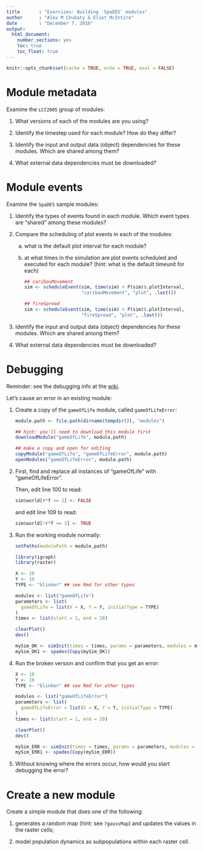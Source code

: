 ```yaml
---
title       : "Exercises: Building `SpaDES` modules"
author      : "Alex M Chubaty & Eliot McIntire"
date        : "December 7, 2016"
output: 
  html_document: 
    number_sections: yes
    toc: true
    toc_float: true
---
```

 
```r
knitr::opts_chunk$set(cache = TRUE, echo = TRUE, eval = FALSE)
```

# Module metadata

Examine the `LCC2005` group of modules:

1. What versions of each of the modules are you using?

2. Identify the timestep used for each module? How do they differ?

3. Identify the input and output data (object) dependencies for these modules. Which are shared among them?

4. What external data dependencies must be downloaded?

# Module events

Examine the `SpaDES` sample modules:

1. Identify the types of events found in each module. Which event types are "shared" among these modules?

2. Compare the scheduling of plot events in each of the modules:

    a. what is the default plot interval for each module?
    
    b. at what times in the simulation are plot events scheduled and executed for each module?
    (hint: what is the default timeunit for each)

        ```r
        ## caribouMovement
        sim <- scheduleEvent(sim, time(sim) + P(sim)$.plotInterval,
                             "caribouMovement", "plot", .last())
        ```

        ```r
        ## fireSpread
        sim <- scheduleEvent(sim, time(sim) + P(sim)$.plotInterval,
                             "fireSpread", "plot", .last())
        ```

3. Identify the input and output data (object) dependencies for these modules. Which are shared among them?

4. What external data dependencies must be downloaded?

# Debugging

Reminder: see the debugging info at the [wiki](https://github.com/PredictiveEcology/SpaDES/wiki/Debugging).

Let's cause an error in an existing module:

1. Create a copy of the `gameOfLife` module, called `gameOfLifeError`:

    ```r
    module.path <- file.path(dirname(tempdir()), "modules")

    ## hint: you'll need to download this module first
    downloadModule("gameOfLife", module.path)

    ## make a copy and open for editing
    copyModule("gameOfLife", "gameOfLifeError", module.path)
    openModules("gameOfLifeError", module.path)
    ```

2. First, find and replace all instances of "gameOfLife" with "gameOfLifeError".

    Then, edit line 100 to read:

    ```r
    sim$world[r*f <= 2] <- FALSE
    ```

    and edit line 109 to read:

    ```r
    sim$world[!r*f == 3] <- TRUE
    ```

3. Run the working module normally:

    ```r
    setPaths(modulePath = module.path)

    library(igraph)
    library(raster)

    X <- 10
    Y <- 10
    TYPE <- "blinker" ## see Rmd for other types

    modules <- list("gameOfLife")
    parameters <- list(
      gameOfLife = list(X = X, Y = Y, initialType = TYPE)
    )
    times <- list(start = 1, end = 20)

    clearPlot()
    dev()
 
    mySim_OK <- simInit(times = times, params = parameters, modules = modules)
    mySim_OK1 <- spades(Copy(mySim_OK))
    ```

4. Run the broken version and confirm that you get an error:
 
 
    ```r
    X <- 10
    Y <- 10
    TYPE <- "blinker" ## see Rmd for other types

    modules <- list("gameOfLifeError")
    parameters <- list(
      gameOfLifeError = list(X = X, Y = Y, initialType = TYPE)
    )
    times <- list(start = 1, end = 20)

    clearPlot()
    dev()

    mySim_ERR <- simInit(times = times, params = parameters, modules = modules)
    mySim_ERR1 <- spades(Copy(mySim_ERR))
    ```

5. Without knowing where the errors occur, how would you start debugging the error?

# Create a new module

Create a simple module that does one of the following:

1. generates a random map (hint: see `?gaussMap`) and updates the values in the raster cells;
 
2. model population dynamics as subpopulations within each raster cell.
